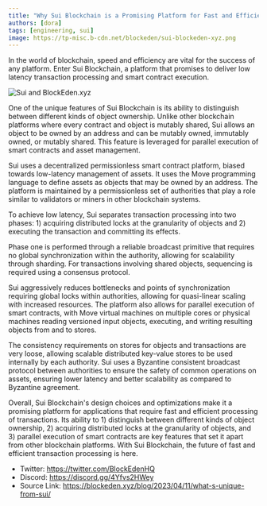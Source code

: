 ```yaml
---
title: "Why Sui Blockchain is a Promising Platform for Fast and Efficient Processing of Transactions"
authors: [dora]
tags: [engineering, sui]
image: https://tp-misc.b-cdn.net/blockeden/sui-blockeden-xyz.png
---
```


In the world of blockchain, speed and efficiency are vital for the success of any platform. Enter Sui Blockchain, a platform that promises to deliver low latency transaction processing and smart contract execution.

![Sui and BlockEden.xyz](https://tp-misc.b-cdn.net/blockeden/sui-blockeden-xyz.png "Sui and BlockEden.xyz")

One of the unique features of Sui Blockchain is its ability to distinguish between different kinds of object ownership. Unlike other blockchain platforms where every contract and object is mutably shared, Sui allows an object to be owned by an address and can be mutably owned, immutably owned, or mutably shared. This feature is leveraged for parallel execution of smart contracts and asset management.

Sui uses a decentralized permissionless smart contract platform, biased towards low-latency management of assets. It uses the Move programming language to define assets as objects that may be owned by an address. The platform is maintained by a permissionless set of authorities that play a role similar to validators or miners in other blockchain systems.

To achieve low latency, Sui separates transaction processing into two phases: 1) acquiring distributed locks at the granularity of objects and 2) executing the transaction and committing its effects.

Phase one is performed through a reliable broadcast primitive that requires no global synchronization within the authority, allowing for scalability through sharding. For transactions involving shared objects, sequencing is required using a consensus protocol.

Sui aggressively reduces bottlenecks and points of synchronization requiring global locks within authorities, allowing for quasi-linear scaling with increased resources. The platform also allows for parallel execution of smart contracts, with Move virtual machines on multiple cores or physical machines reading versioned input objects, executing, and writing resulting objects from and to stores.

The consistency requirements on stores for objects and transactions are very loose, allowing scalable distributed key-value stores to be used internally by each authority. Sui uses a Byzantine consistent broadcast protocol between authorities to ensure the safety of common operations on assets, ensuring lower latency and better scalability as compared to Byzantine agreement.

Overall, Sui Blockchain's design choices and optimizations make it a promising platform for applications that require fast and efficient processing of transactions. Its ability to 1) distinguish between different kinds of object ownership, 2) acquiring distributed locks at the granularity of objects, and 3) parallel execution of smart contracts are key features that set it apart from other blockchain platforms. With Sui Blockchain, the future of fast and efficient transaction processing is here.


- Twitter: https://twitter.com/BlockEdenHQ
- Discord: https://discord.gg/4Yfvs2HWey
- Source Link: https://blockeden.xyz/blog/2023/04/11/what-s-unique-from-sui/
